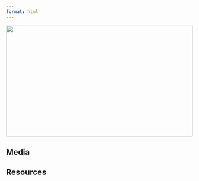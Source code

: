 ```yaml
---
format: html
---
```


<!-- Banner image -->
::: column-screen
<img src="/images/hero.webp" style="width: 100%; height: 300px; object-fit: cover; object-position: 25% 25%; margin: 0px;"/>
:::
<!-- Banner image -->

::: {.content-visible when-profile="lt"}
# Media
:::

::: {.content-visible when-profile="en"}
# Resources
:::


